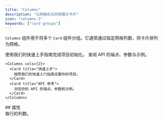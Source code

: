 ```yaml
---
title: "Columns"
description: "以网格形式并排展示卡片"
icon: "columns-2"
keywords: ["card groups"]
---
```


`Columns` 组件用于将多个 `Card` 组件分组。它通常通过指定网格列数，将卡片排列为网格。

<Columns cols={2}>
  <Card title="Get started" icon="rocket">
    使用我们的快速上手指南完成项目初始化。
  </Card>

  <Card title="API reference" icon="code">
    查阅 API 的端点、参数与示例。
  </Card>
</Columns>

```mdx Columns 示例
<Columns cols={2}>
  <Card title="快速上手">
    按照我们的快速入门指南设置你的项目。
  </Card>
  <Card title="API 参考">
    浏览你的 API 的端点、参数和示例。
  </Card>
</Columns>
```


<div id="properties">
  ## 属性
</div>

<ResponseField name="cols" default={2}>
  每行的列数。
</ResponseField>